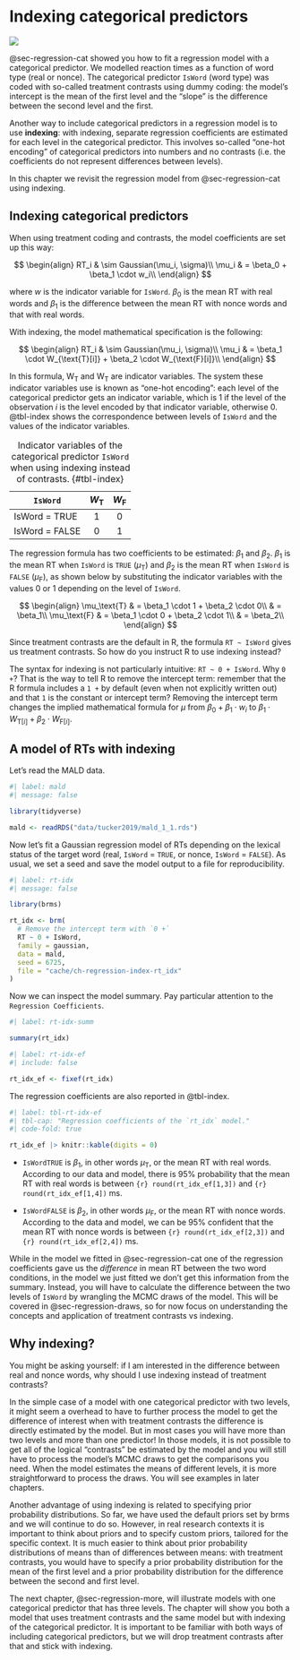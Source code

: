 # Indexing categorical predictors {#sec-regression-index}

![](https://img.shields.io/badge/Area-R-green)

@sec-regression-cat showed you how to fit a regression model with a categorical predictor. We modelled reaction times as a function of word type (real or nonce). The categorical predictor `IsWord` (word type) was coded with so-called treatment contrasts using dummy coding: the model's intercept is the mean of the first level and the "slope" is the difference between the second level and the first.

Another way to include categorical predictors in a regression model is to use **indexing**: with indexing, separate regression coefficients are estimated for each level in the categorical predictor. This involves so-called "one-hot encoding" of categorical predictors into numbers and no contrasts (i.e. the coefficients do not represent differences between levels).

In this chapter we revisit the regression model from @sec-regression-cat using indexing.

## Indexing categorical predictors

When using treatment coding and contrasts, the model coefficients are set up this way:

$$
\begin{align}
RT_i & \sim Gaussian(\mu_i, \sigma)\\
\mu_i & = \beta_0 + \beta_1 \cdot w_i\\
\end{align}
$$

where $w$ is the indicator variable for `IsWord`. $\beta_0$ is the mean RT with real words and $\beta_1$ is the difference between the mean RT with nonce words and that with real words.

With indexing, the model mathematical specification is the following:

$$
\begin{align}
RT_i & \sim Gaussian(\mu_i, \sigma)\\
\mu_i & = \beta_1 \cdot W_{\text{T}[i]} + \beta_2 \cdot W_{\text{F}[i]}\\
\end{align}
$$

In this formula, $\text{W}_\text{T}$ and $\text{W}_\text{T}$ are indicator variables. The system these indicator variables use is known as "one-hot encoding": each level of the categorical predictor gets an indicator variable, which is $1$ if the level of the observation $i$ is the level encoded by that indicator variable, otherwise 0. @tbl-index shows the correspondence between levels of `IsWord` and the values of the indicator variables.

| `IsWord`       | $W_\text{T}$ | $W_\text{F}$ |
|----------------|:------------:|:------------:|
| IsWord = TRUE  |      1       |      0       |
| IsWord = FALSE |      0       |      1       |

: Indicator variables of the categorical predictor `IsWord` when using indexing instead of contrasts. {#tbl-index}

The regression formula has two coefficients to be estimated: $\beta_1$ and $\beta_2$. $\beta_1$ is the mean RT when `IsWord` is `TRUE` ($\mu_\text{T}$) and $\beta_2$ is the mean RT when `IsWord` is `FALSE` ($\mu_\text{F}$), as shown below by substituting the indicator variables with the values $0$ or $1$ depending on the level of `IsWord`.

$$
\begin{align}
\mu_\text{T} & = \beta_1 \cdot 1 + \beta_2 \cdot 0\\
& = \beta_1\\
\mu_\text{F} & = \beta_1 \cdot 0 + \beta_2 \cdot 1\\
& = \beta_2\\
\end{align}
$$

Since treatment contrasts are the default in R, the formula `RT ~ IsWord` gives us treatment contrasts. So how do you instruct R to use indexing instead?

The syntax for indexing is not particularly intuitive: `RT ~ 0 + IsWord`. Why `0 +`? That is the way to tell R to remove the intercept term: remember that the R formula includes a `1 +` by default (even when not explicitly written out) and that `1` is the constant or intercept term? Removing the intercept term changes the implied mathematical formula for $\mu$ from $\beta_0 + \beta_1 \cdot w_i$ to $\beta_1 \cdot W_{\text{T}[i]} + \beta_2 \cdot W_{\text{F}[i]}$.

## A model of RTs with indexing

Let's read the MALD data.

```r
#| label: mald
#| message: false

library(tidyverse)

mald <- readRDS("data/tucker2019/mald_1_1.rds")
```

Now let's fit a Gaussian regression model of RTs depending on the lexical status of the target word (real, `IsWord` = `TRUE`, or nonce, `IsWord` = `FALSE`). As usual, we set a seed and save the model output to a file for reproducibility.

```r
#| label: rt-idx
#| message: false

library(brms)

rt_idx <- brm(
  # Remove the intercept term with `0 +`
  RT ~ 0 + IsWord,
  family = gaussian,
  data = mald,
  seed = 6725,
  file = "cache/ch-regression-index-rt_idx"
)
```

Now we can inspect the model summary. Pay particular attention to the `Regression Coefficients`.

```r
#| label: rt-idx-summ

summary(rt_idx)
```

```r
#| label: rt-idx-ef
#| include: false

rt_idx_ef <- fixef(rt_idx)

```

The regression coefficients are also reported in @tbl-index.

```r
#| label: tbl-rt-idx-ef
#| tbl-cap: "Regression coefficients of the `rt_idx` model."
#| code-fold: true

rt_idx_ef |> knitr::kable(digits = 0)

```

-   `IsWordTRUE` is $\beta_1$, in other words $\mu_\text{T}$, or the mean RT with real words. According to our data and model, there is 95% probability that the mean RT with real words is between `{r} round(rt_idx_ef[1,3])` and `{r} round(rt_idx_ef[1,4])` ms.

-   `IsWordFALSE` is $\beta_2$, in other words $\mu_\text{F}$, or the mean RT with nonce words. According to the data and model, we can be 95% confident that the mean RT with nonce words is between `{r} round(rt_idx_ef[2,3])` and `{r} round(rt_idx_ef[2,4])` ms.

While in the model we fitted in @sec-regression-cat one of the regression coefficients gave us the *difference* in mean RT between the two word conditions, in the model we just fitted we don't get this information from the summary. Instead, you will have to calculate the difference between the two levels of `IsWord` by wrangling the MCMC draws of the model. This will be covered in @sec-regression-draws, so for now focus on understanding the concepts and application of treatment contrasts vs indexing.

## Why indexing?

You might be asking yourself: if I am interested in the difference between real and nonce words, why should I use indexing instead of treatment contrasts?

In the simple case of a model with one categorical predictor with two levels, it might seem a overhead to have to further process the model to get the difference of interest when with treatment contrasts the difference is directly estimated by the model. But in most cases you will have more than two levels and more than one predictor! In those models, it is not possible to get all of the logical "contrasts" be estimated by the model and you will still have to process the model's MCMC draws to get the comparisons you need. When the model estimates the means of different levels, it is more straightforward to process the draws. You will see examples in later chapters.

Another advantage of using indexing is related to specifying prior probability distributions. So far, we have used the default priors set by brms and we will continue to do so. However, in real research contexts it is important to think about priors and to specify custom priors, tailored for the specific context. It is much easier to think about prior probability distributions of means than of differences between means: with treatment contrasts, you would have to specify a prior probability distribution for the mean of the first level and a prior probability distribution for the difference between the second and first level.

The next chapter, @sec-regression-more, will illustrate models with one categorical predictor that has three levels. The chapter will show you both a model that uses treatment contrasts and the same model but with indexing of the categorical predictor. It is important to be familiar with both ways of including categorical predictors, but we will drop treatment contrasts after that and stick with indexing.
